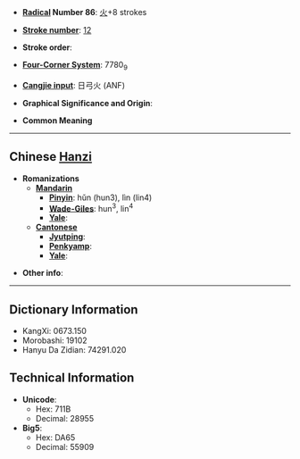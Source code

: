 * '''[[Wiktionary:Chinese radical index|Radical]] Number 86''': [[Wiktionary:Chinese radical index 火|火]]+8 strokes

* '''[[Wiktionary:Chinese total strokes index|Stroke number]]''': [[Wiktionary:Chinese total strokes index 12|12]]

* '''Stroke order''': 

* '''[[Wiktionary:Chinese four corner index|Four-Corner System]]''': 7780<sub>9</sub>

* '''[[Wiktionary:Chinese Cangjie index|Cangjie input]]''': 日弓火 (ANF)

* '''Graphical Significance and Origin''': 

* '''Common Meaning'''

----

== Chinese [[Hanzi]] ==

* '''Romanizations'''
** '''[[Mandarin]]'''
*** '''[[Pinyin]]''': hǔn (hun3), lìn (lin4)
*** '''[[Wade-Giles]]''': hun<sup>3</sup>, lin<sup>4</sup>
*** '''[[Yale]]''': 
** '''[[Cantonese]]'''
*** '''[[Jyutping]]''':
*** '''[[Penkyamp]]''': 
*** '''[[Yale]]''': 

* '''Other info''': 

----

== Dictionary Information ==

* KangXi: 0673.150
* Morobashi: 19102
* Hanyu Da Zidian: 74291.020

== Technical Information ==

* '''Unicode''':
** Hex: 711B
** Decimal: 28955
* '''Big5''':
** Hex: DA65
** Decimal: 55909